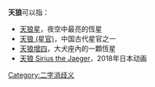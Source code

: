 '''天狼'''可以指：
*[[天狼星|天狼星]]，夜空中最亮的恆星
*[[天狼_(星官)|天狼 (星官)]]，中国古代星官之一
*[[天狼增四|天狼增四]]，大犬座內的一顆恆星
*[[天狼_Sirius_the_Jaeger|天狼 Sirius the Jaeger]]，2018年日本动画
{{Disambig}}

[[Category:二字消歧义|Category:二字消歧义]]